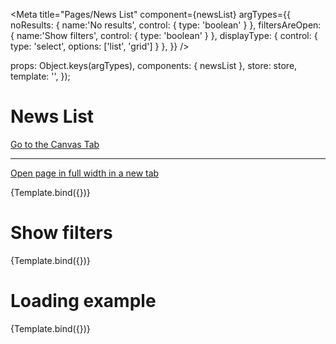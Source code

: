 

<Meta
  title="Pages/News List"
  component={newsList}
  argTypes={{
    noResults: { name:'No results', control: { type: 'boolean' } },
    filtersAreOpen: { name:'Show filters', control: { type: 'boolean' } },
    displayType:    { control: { type: 'select', options: ['list', 'grid'] } },
  }}
/>

  props: Object.keys(argTypes),
  components: { newsList },
  store: store,
  template: '<newsList :noResults="noResults" :isLoading="isLoading" :filtersAreOpen="filtersAreOpen" :displayType="displayType" />',
});

# News List

<a href="?path=/story/pages-news-list--with-results">Go to the Canvas Tab</a>

---

<a href="?id=pages-news-list--with-results&args=&viewMode=story" target="_blank">Open page in full width in a new tab</a>


<Canvas>
  <Story
    name="With results"
    args={{
      noResults: false,
      isLoading: false,
      filtersAreOpen: false,
    }}
  >
    {Template.bind({})}
  </Story>
</Canvas>

# Show filters

<Canvas>
  <Story
    name="Without results"
    args={{
      noResults: false,
      isLoading: false,
      filtersAreOpen: true,
    }}
  >
    {Template.bind({})}
  </Story>
</Canvas>



# Loading example

<Canvas>
  <Story
    name="When Loading"
    args={{
      noResults: true,
      isLoading: true
    }}
  >
    {Template.bind({})}
  </Story>
</Canvas>


